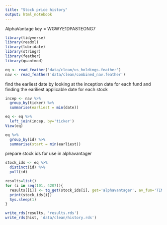 ```yaml
---
title: "Stock price history"
output: html_notebook
---
```


AlphaVantage key = WGWYE1DPA8TEONG7

```r
library(tidyverse)
library(readxl)
library(lubridate)
library(stringr)
library(feather)
library(quantmod)
```

```r
eq <- read_feather('data/clean/us_holdings.feather')
nav <- read_feather('data/clean/combined_nav.feather')
```

find the earliest date by looking at the inception date for each fund and finding the eariliest applicable date for each stock

```r
incep <- nav %>% 
  group_by(ticker) %>% 
  summarise(earliest = min(date))

eq <- eq %>% 
  left_join(incep, by='ticker')
View(eq)
```

```r
eq %>% 
  group_by(id) %>%
  summarise(start = min(earliest))
```

prepare stock ids for use in alphavantager

```r
stock_ids <- eq %>% 
  distinct(id) %>% 
  pull(id)
```

```r
results=list()
for (i in seq(101, 4207)){
  results[[i]] <- tq_get(stock_ids[i], get='alphavantager', av_fun='TIME_SERIES_DAILY_ADJUSTED', outputsize='full')
  print(stock_ids[i])
  Sys.sleep(1)
}
```


```r
write_rds(results, 'results.rds')
write_rds(hist, 'data/clean/history.rds')
```

